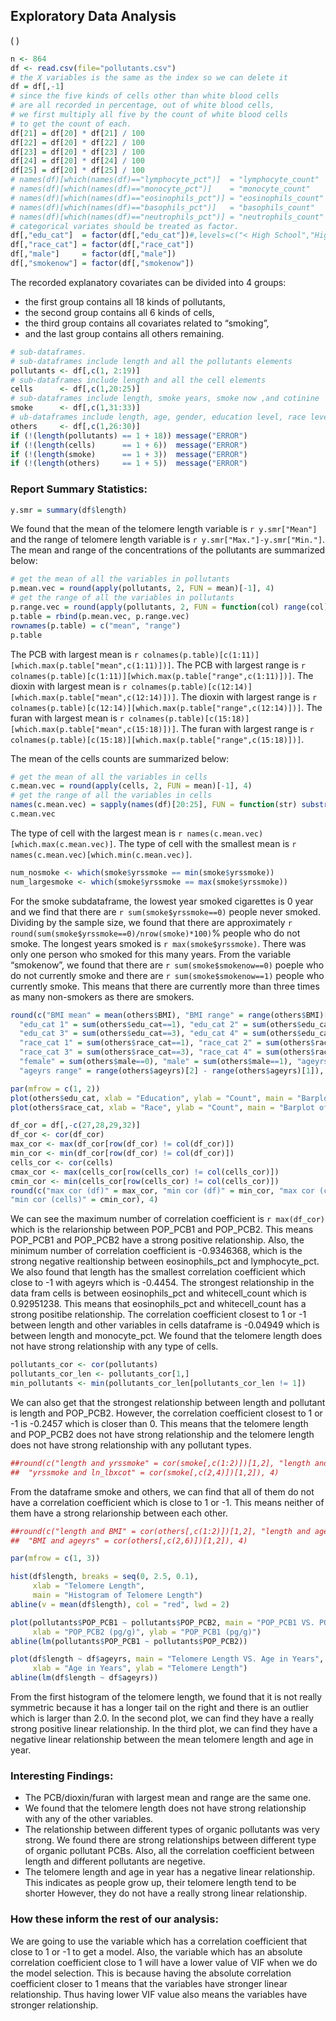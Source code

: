 ## Exploratory Data Analysis

\(\ \)

```r
n <- 864
df <- read.csv(file="pollutants.csv")
# the X variables is the same as the index so we can delete it
df = df[,-1]
# since the five kinds of cells other than white blood cells
# are all recorded in percentage, out of white blood cells,
# we first multiply all five by the count of white blood cells
# to get the count of each.
df[21] = df[20] * df[21] / 100
df[22] = df[20] * df[22] / 100
df[23] = df[20] * df[23] / 100
df[24] = df[20] * df[24] / 100
df[25] = df[20] * df[25] / 100
# names(df)[which(names(df)=="lymphocyte_pct")]  = "lymphocyte_count"
# names(df)[which(names(df)=="monocyte_pct")]    = "monocyte_count"
# names(df)[which(names(df)=="eosinophils_pct")] = "eosinophils_count"
# names(df)[which(names(df)=="basophils_pct")]   = "basophils_count"
# names(df)[which(names(df)=="neutrophils_pct")] = "neutrophils_count"
# categorical variates should be treated as factor.
df[,"edu_cat"]  = factor(df[,"edu_cat"])#,levels=c("< High School","High School","College","College Graduate"))
df[,"race_cat"] = factor(df[,"race_cat"])
df[,"male"]     = factor(df[,"male"])
df[,"smokenow"] = factor(df[,"smokenow"])
```

The recorded explanatory covariates can be divided into 4 groups:

* the first group contains all 18 kinds of pollutants,
* the second group contains all 6 kinds of cells,
* the third group contains all covariates related to "smoking",
* and the last group contains all others remaining.

```r
# sub-dataframes.
# sub-dataframes include length and all the pollutants elements
pollutants <- df[,c(1, 2:19)]
# sub-dataframes include length and all the cell elements
cells      <- df[,c(1,20:25)]
# sub-dataframes include length, smoke years, smoke now ,and cotinine
smoke      <- df[,c(1,31:33)]
# ub-dataframes include length, age, gender, education level, race level and BMI
others     <- df[,c(1,26:30)]
if (!(length(pollutants) == 1 + 18)) message("ERROR")
if (!(length(cells)      == 1 + 6))  message("ERROR")
if (!(length(smoke)      == 1 + 3))  message("ERROR")
if (!(length(others)     == 1 + 5))  message("ERROR")
```

### Report Summary Statistics:

```r
y.smr = summary(df$length)
```

We found that the mean of the telomere length variable is `r y.smr["Mean"]`
and the range of telomere length variable is `r y.smr["Max."]-y.smr["Min."]`.
The mean and range of the concentrations of the pollutants are summarized below:

```r
# get the mean of all the variables in pollutants
p.mean.vec = round(apply(pollutants, 2, FUN = mean)[-1], 4)
# get the range of all the variables in pollutants
p.range.vec = round(apply(pollutants, 2, FUN = function(col) range(col)[2]-range(col)[1])[-1], 4)
p.table = rbind(p.mean.vec, p.range.vec)
rownames(p.table) = c("mean", "range")
p.table
```

The PCB with largest mean is `r colnames(p.table)[c(1:11)][which.max(p.table["mean",c(1:11)])]`.
The PCB with largest range is `r colnames(p.table)[c(1:11)][which.max(p.table["range",c(1:11)])]`.
The dioxin with largest mean is `r colnames(p.table)[c(12:14)][which.max(p.table["mean",c(12:14)])]`.
The dioxin with largest range is `r colnames(p.table)[c(12:14)][which.max(p.table["range",c(12:14)])]`.
The furan with largest mean is `r colnames(p.table)[c(15:18)][which.max(p.table["mean",c(15:18)])]`.
The furan with largest range is `r colnames(p.table)[c(15:18)][which.max(p.table["range",c(15:18)])]`.

The mean of the cells counts are summarized below:

```r
# get the mean of all the variables in cells
c.mean.vec = round(apply(cells, 2, FUN = mean)[-1], 4)
# get the range of all the variables in cells
names(c.mean.vec) = sapply(names(df)[20:25], FUN = function(str) substr(str, 1, nchar(str)-nchar("_count")))
c.mean.vec
```

The type of cell with the largest mean is `r names(c.mean.vec)[which.max(c.mean.vec)]`.
The type of cell with the smallest mean is `r names(c.mean.vec)[which.min(c.mean.vec)]`.

```r
num_nosmoke <- which(smoke$yrssmoke == min(smoke$yrssmoke))
num_largesmoke <- which(smoke$yrssmoke == max(smoke$yrssmoke))
```
For the smoke subdataframe, the lowest year smoked cigarettes is 0 year and we find that there are `r sum(smoke$yrssmoke==0)` people never smoked.
Dividing by the sample size, we found that there are approximately `r round(sum(smoke$yrssmoke==0)/nrow(smoke)*100)`% people who do not smoke.
The longest years smoked is `r max(smoke$yrssmoke)`.
There was only one person who smoked for this many years.
From the variable "smokenow", we found that
there are `r sum(smoke$smokenow==0)` poeple who do not currently smoke
and there are `r sum(smoke$smokenow==1)` people who currently smoke.
This means that there are currently more than three times as many non-smokers as there are smokers.

```r
round(c("BMI mean" = mean(others$BMI), "BMI range" = range(others$BMI)[2] - range(others$BMI)[1],
  "edu_cat 1" = sum(others$edu_cat==1), "edu_cat 2" = sum(others$edu_cat==2),
  "edu_cat 3" = sum(others$edu_cat==3), "edu_cat 4" = sum(others$edu_cat==4),
  "race_cat 1" = sum(others$race_cat==1), "race_cat 2" = sum(others$race_cat==2),
  "race_cat 3" = sum(others$race_cat==3), "race_cat 4" = sum(others$race_cat==4),
  "female" = sum(others$male==0), "male" = sum(others$male==1), "ageyrs mean" = mean(others$ageyrs),
  "ageyrs range" = range(others$ageyrs)[2] - range(others$ageyrs)[1]), 4)
```
```r
par(mfrow = c(1, 2))
plot(others$edu_cat, xlab = "Education", ylab = "Count", main = "Barplot of Education Level")
plot(others$race_cat, xlab = "Race", ylab = "Count", main = "Barplot of Different Race")
```

```r
df_cor = df[,-c(27,28,29,32)]
df_cor <- cor(df_cor)
max_cor <- max(df_cor[row(df_cor) != col(df_cor)])
min_cor <- min(df_cor[row(df_cor) != col(df_cor)])
cells_cor <- cor(cells)
cmax_cor <- max(cells_cor[row(cells_cor) != col(cells_cor)])
cmin_cor <- min(cells_cor[row(cells_cor) != col(cells_cor)])
round(c("max cor (df)" = max_cor, "min cor (df)" = min_cor, "max cor (cells)" = cmax_cor,
"min cor (cells)" = cmin_cor), 4)
```
We can see the maximum number of correlation coefficient is `r max(df_cor)` 
which is the relarionship between POP_PCB1 and POP_PCB2.
This means POP_PCB1 and POP_PCB2 have a strong positive relationship.
Also, the minimum number of correlation coefficient is -0.9346368,
which is the strong negative realtionship between eosinophils_pct and lymphocyte_pct.
We also found that length has the smallest correlation coefficient which close to -1 with ageyrs which is -0.4454.
The strongest relationship in the data fram cells is between eosinophils_pct and whitecell_count which is 0.92951238.
This means that eosinophils_pct and whitecell_count has a strong positibe relationship.
The correlation coefficient closest to 1 or -1 between length and other variables in cells dataframe is -0.04949 which is between length and monocyte_pct.
We found that the telomere length does not have strong relationship with any type of cells.

```r
pollutants_cor <- cor(pollutants)
pollutants_cor_len <- pollutants_cor[1,]
min_pollutants <- min(pollutants_cor_len[pollutants_cor_len != 1])
```

We can also get that the strongest relationship between length and pollutant is length and POP_PCB2.
However, the correlation coefficient closest to 1 or -1 is -0.2457 which is closer than 0.
This means that the telomere length and POP_PCB2 does not have strong relationship
and the telomere length does not have strong relationship with any pollutant types.



```r
##round(c("length and yrssmoke" = cor(smoke[,c(1:2)])[1,2], "length and ln_lbxcot" = cor(smoke[,c(1,4)])[1,2],
##  "yrssmoke and ln_lbxcot" = cor(smoke[,c(2,4)])[1,2]), 4)
```

From the dataframe smoke and others, we can find that all of them do not have a correlation coefficient 
which is close to 1 or -1. This means neither of them have a strong relarionship between each other.
```r
##round(c("length and BMI" = cor(others[,c(1:2)])[1,2], "length and ageyrs" = cor(others[,c(1,6)])[1,2],
##  "BMI and ageyrs" = cor(others[,c(2,6)])[1,2]), 4)
```


```r
par(mfrow = c(1, 3))

hist(df$length, breaks = seq(0, 2.5, 0.1),
     xlab = "Telomere Length", 
     main = "Histogram of Telomere Length")
abline(v = mean(df$length), col = "red", lwd = 2)

plot(pollutants$POP_PCB1 ~ pollutants$POP_PCB2, main = "POP_PCB1 VS. POP_PCB2", 
     xlab = "POP_PCB2 (pg/g)", ylab = "POP_PCB1 (pg/g)")
abline(lm(pollutants$POP_PCB1 ~ pollutants$POP_PCB2))

plot(df$length ~ df$ageyrs, main = "Telomere Length VS. Age in Years", 
     xlab = "Age in Years", ylab = "Telomere Length")
abline(lm(df$length ~ df$ageyrs))
```

From the first histogram of the telomere length, we found that it is not really symmetric because it has a longer tail
on the right and there is an outlier which is larger than 2.0.
In the second plot, we can find they have a really strong positive linear relationship.
In the third plot, we can find they have a negative linear relationship between the mean telomere length and age in year.

### Interesting Findings:

* The PCB/dioxin/furan with largest mean and range are the same one.
* We found that the telomere length does not have strong relationship with any of the other variables.
* The relationship between different types of organic pollutants was very strong.
  We found there are strong relationships between different type of organic pollutant PCBs.
  Also, all the correlation coefficient between length and different pollutants are negetive.
* The telomere length and age in year has a negative linear relationship.
  This indicates as people grow up, their telomere length tend to be shorter
  However, they do not have a really strong linear relationship.

### How these inform the rest of our analysis:

We are going to use the variable which has a correlation coefficient that close to 1 or -1 to get a model. 
Also, the variable which has an absolute correlation coefficient close to 1 will have a lower value of VIF
when we do the model selection.
This is because having the absolute correlation coefficient closer to 1 means that the variables have stronger linear relationship.
Thus having lower VIF value also means the variables have stronger relationship.

```r
```
